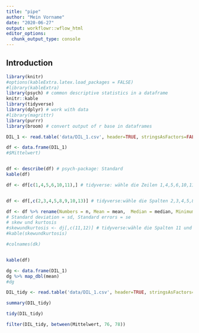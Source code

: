 ```yaml
---
title: "pipe"
author: "Mein Vorname"
date: "2020-06-27"
output: workflowr::wflow_html
editor_options:
  chunk_output_type: console
---
```


## Introduction

```r
library(knitr)
#options(kableExtra.latex.load_packages = FALSE)
#library(kableExtra)
library(psych) # common descriptive statistics in a dataframe
knitr::kable
library(tidyverse) 
library(dplyr) # work with data 
#library(magrittr)
library(purrr)
library(broom) # convert output of r base in dataframes

DIL_1 <- read.table('data/DIL_1.csv', header=TRUE, stringsAsFactors=FALSE, sep=";", dec=",", row.names="Dosisname")

df <- data.frame(DIL_1)
#$Mittelwert)


df <- describe(df) # psych-package: Standard
kable(df)

df <- df[c(1,4,5,6,10,11),] # tidyverse: wähle die Zeilen 1,4,5,6,10,11 aus und überführe sie in ein das Objekt dj


df <- df[,c(2,3,4,5,8,9,10,13)] # tidyverse:wähle die Spalten 2,3,4,5,8,9,10,13 aus und überführe sie in das Objekt dk

df <- df %>% rename(Numbers = n, Mean = mean,  Median = median, Minimum = min, Maximum = max, Range = range, 'Standard deviation'= sd, 'Standard errors' = se)
# Standard deviation = sd, Standard errors = se
# skew und kurtosis
#skewundkurtosis <- dj[,c(11,12)] # tidyverse:wähle die Spalten 11 und 12 aus und überführe sie in das Objekt dl
#kable(skewundkurtosis)

#colnames(dk) 


kable(df)

dg <- data.frame(DIL_1)
dg %>% map_dbl(mean)
#dg

```

```r
DIL_tidy <- read.table('data/DIL_1.csv', header=TRUE, stringsAsFactors=FALSE, sep=";", dec=",", row.names="Dosisname")

summary(DIL_tidy)

tidy(DIL_tidy)

filter(DIL_tidy, between(Mittelwert, 76, 78))

``` 
